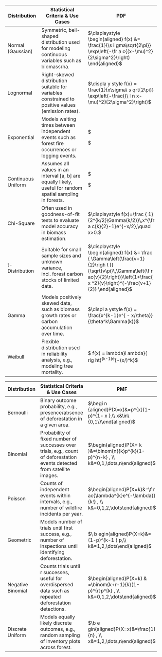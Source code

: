 


+----------------------------+------------------------------------------------------+--------------------------------+
| Distribution               | Statistical Criteria & Use Cases                     | PDF                            |
+============================+======================================================+================================+
| Normal (Gaussian)          | Symmetric, bell-shaped distribution used for         | $\displaystyle \begin{aligned} |
|                            | modeling continuous variables such as biomass/ha.    | f(x) &= \frac{1}{\s            |
|                            |                                                      | i                              |
|                            |                                                      | gma\sqrt{2\pi}} \exp\left(-\fr |
|                            |                                                      | a                              |
|                            |                                                      | c{(x-\mu)^2}{2\sigma^2}\right) |
|                            |                                                      | \end{aligned}$                 |
+----------------------------+------------------------------------------------------+--------------------------------+
| Lognormal                  | Right-skewed distribution suitable for variables     | $\displa                       |
|                            | constrained to positive values (emission rates).     | y                              |
|                            |                                                      | style f(x) = \frac{1}{x\sigma\ |
|                            |                                                      | s                              |
|                            |                                                      | qrt{2\pi}} \exp\left(-\frac{(\ |
|                            |                                                      | l                              |
|                            |                                                      | n x-\mu)^2}{2\sigma^2}\right)$ |
+----------------------------+------------------------------------------------------+--------------------------------+
| Exponential                | Models waiting times between independent events such | \$ \displaystyle               |
|                            | as forest fire occurrences or logging events.        |                                |
|                            |                                                      | \begin{aligned} f              |
|                            |                                                      | (                              |
|                            |                                                      | x) &= \lambda e^{-\lambda x}\\ |
|                            |                                                      | [5pt] &,\; x\ge0 \end{aligned} |
|                            |                                                      |                                |
|                            |                                                      | \$                             |
+----------------------------+------------------------------------------------------+--------------------------------+
| Continuous Uniform         | Assumes all values in an interval [a, b] are equally | $\displaystyle \begin{aligned} |
|                            | likely, useful for random spatial sampling in        |                                |
|                            | forests.                                             | f(x) &= \frac{1}{b-a}\\[5pt] & |
|                            |                                                      | ,                              |
|                            |                                                      | \; a\le x \le b \end{aligned}$ |
+----------------------------+------------------------------------------------------+--------------------------------+
| Chi-Square                 | Often used in goodness-of-fit tests to evaluate      | $\displaystyle f(x)=\frac      |
|                            | model accuracy in biomass estimation.                | {                              |
|                            |                                                      | 1}{2^{k/2}\Gamma(k/2)}\,x^{\fr |
|                            |                                                      | a                              |
|                            |                                                      | c{k}{2}-1}e^{-x/2},\quad x>0.$ |
+----------------------------+------------------------------------------------------+--------------------------------+
| t-Distribution             | Suitable for small sample sizes and unknown          | $\displaystyle \begin{aligned} |
|                            | variance, incl. forest carbon stocks of limited      | f(x) &= \frac                  |
|                            | data.                                                | {                              |
|                            |                                                      | \Gamma\left(\frac{v+1}{2}\righ |
|                            |                                                      | t                              |
|                            |                                                      | )}{\sqrt{v\pi}\,\Gamma\left(\f |
|                            |                                                      | r                              |
|                            |                                                      | ac{v}{2}\right)}\left(1+\frac{ |
|                            |                                                      | x                              |
|                            |                                                      | ^2}{v}\right)^{-\frac{v+1}{2}} |
|                            |                                                      | \end{aligned}$                 |
+----------------------------+------------------------------------------------------+--------------------------------+
| Gamma                      | Models positively skewed data, such as biomass       | $\displ                        |
|                            | growth rates or carbon accumulation over time.       | a                              |
|                            |                                                      | ystyle f(x) = \frac{x^{k-1}e^{ |
|                            |                                                      | -                              |
|                            |                                                      | x/\theta}}{\theta^k\Gamma(k)}$ |
+----------------------------+------------------------------------------------------+--------------------------------+
| Weibull                    | Flexible distribution used in reliability analysis,  | \$ \displaystyle f(x) =        |
|                            | e.g., modeling tree mortality.                       | \frac{k}{\                     |
|                            |                                                      | lambda}l                       |
|                            |                                                      | ambda}\left(\frac{x}{\lambda}\ |
|                            |                                                      | rig                            |
|                            |                                                      | ht)^{k-1}e^{-(x/\lambda)\^k}\$ |
+----------------------------+------------------------------------------------------+--------------------------------+


+----------------------------+-----------------------------------------------------+---------------------------------+
| Distribution               | Statistical Criteria & Use Cases                    | PMF                             |
+============================+=====================================================+=================================+
| Bernoulli                  | Binary outcome probability, e.g., presence/absence  | $\begi                          |
|                            | of deforestation in a given area.                   | n                               |
|                            |                                                     | {aligned}P(X=x)&=p^{x}(1-p)^{1- |
|                            |                                                     | x                               |
|                            |                                                     | },\\ x&\in\{0,1\}\end{aligned}$ |
+----------------------------+-----------------------------------------------------+---------------------------------+
| Binomial                   | Probability of fixed number of successes over       | $\begin{aligned}P(X=            |
|                            | trials, e.g., count of deforestation events         | k                               |
|                            | detected from satellite images.                     | )&=\binom{n}{k}p^{k}(1-p)^{n-k} |
|                            |                                                     | ,                               |
|                            |                                                     | \\ k&=0,1,\dots,n\end{aligned}$ |
+----------------------------+-----------------------------------------------------+---------------------------------+
| Poisson                    | Counts of independent events within intervals,      | $\begin{aligned}P(X=k)&=\f      |
|                            | e.g., number of wildfire incidents per year.        | r                               |
|                            |                                                     | ac{\lambda^{k}e^{-\lambda}}{k!} |
|                            |                                                     | ,                               |
|                            |                                                     | \\ k&=0,1,2,\dots\end{aligned}$ |
+----------------------------+-----------------------------------------------------+---------------------------------+
| Geometric                  | Models number of trials until first success, e.g.,  | $\                              |
|                            | number of inspections until identifying             | b                               |
|                            | deforestation.                                      | egin{aligned}P(X=k)&=(1-p)^{k-1 |
|                            |                                                     | }                               |
|                            |                                                     | p,\\ k&=1,2,\dots\end{aligned}$ |
+----------------------------+-----------------------------------------------------+---------------------------------+
| Negative Binomial          | Counts trials until r successes, useful for         | $\begin{aligned}P(X=k)          |
|                            | overdispersed data such as repeated deforestation   | &                               |
|                            | detections.                                         | =\binom{k+r-1}{k}(1-p)^{r}p^{k} |
|                            |                                                     | ,                               |
|                            |                                                     | \\ k&=0,1,2,\dots\end{aligned}$ |
+----------------------------+-----------------------------------------------------+---------------------------------+
| Discrete Uniform           | Models equally likely discrete outcomes, e.g.,      | $\b                             |
|                            | random sampling of inventory plots across forest.   | e                               |
|                            |                                                     | gin{aligned}P(X=x)&=\frac{1}{n} |
|                            |                                                     | ,                               |
|                            |                                                     | \\ x&=1,2,\dots,n\end{aligned}$ |
+----------------------------+-----------------------------------------------------+---------------------------------+




\begin{table}[ht]
\footnotesize % **Reduce font size for the table**
\begin{tabularx}{\textwidth}{l X X} % **l for left-aligned first column, and X for the central and third columns (ensuring wrap)**
\hline
\textbf{Distribution} & \textbf{Statistical Criteria \& Use Cases} & \textbf{PDF} \\
\hline
Normal (Gaussian) & Symmetric, bell-shaped distribution used for modeling continuous variables such as biomass/ha (e.g., human heights). & $\displaystyle f(x)=\frac{1}{\sigma\sqrt{2\pi}}\exp\Bigl(-\frac{(x-\mu)^2}{2\sigma^2}\Bigr)$ \\
\hline
Lognormal & Right-skewed distribution suitable for variables constrained to positive values (e.g., emission rates). & $\displaystyle f(x)=\frac{1}{x\sigma\sqrt{2\pi}}\exp\Bigl(-\frac{(\ln x-\mu)^2}{2\sigma^2}\Bigr)$ \\
\hline
Exponential & Models waiting times between independent events, such as forest fire occurrences or logging events. & $\displaystyle \begin{aligned} f(x)&=\lambda e^{-\lambda x},\\[3pt] &\quad x\ge0 \end{aligned}$ \\
\hline
Continuous Uniform & Assumes all values in an interval $[a,b]$ are equally likely; useful for random spatial sampling in forests. & $\displaystyle \begin{aligned} f(x)&=\frac{1}{b-a},\\[3pt] &\quad a\le x\le b \end{aligned}$ \\
\hline
Chi-Square & Often used in goodness-of-fit tests to evaluate model accuracy in biomass estimation. & $\displaystyle f(x)=\frac{1}{2^{k/2}\Gamma(k/2)}\,x^{\frac{k}{2}-1}e^{-x/2},\quad x>0$ \\
\hline
t-Distribution & Suitable for small samples with unknown population standard deviation (e.g., limited forest carbon data). & $\displaystyle \begin{aligned} f(x)&=\frac{\Gamma\left(\frac{v+1}{2}\right)}{\sqrt{v\pi}\,\Gamma\left(\frac{v}{2}\right)}\left(1+\frac{x^2}{v}\right)^{-\frac{v+1}{2}} \end{aligned}$ \\
\hline
Gamma & Models positively skewed data, such as biomass growth rates or carbon accumulation over time. & $\displaystyle f(x)=\frac{x^{k-1}e^{-x/\theta}}{\theta^k\Gamma(k)}$ \\
\hline
Weibull & Flexible distribution used in reliability analysis, e.g., modeling tree mortality. & $\displaystyle \begin{aligned} f(x)&=\frac{k}{\lambda}\Bigl(\frac{x}{\lambda}\Bigr)^{k-1}e^{-(x/\lambda)^k} \end{aligned}$ \\
\hline
\end{tabularx}
\caption{Continuous data distributions and example use cases for Monte Carlo simulations.}
\label{tab:continuous}
\end{table}


\begin{table}[ht]
\footnotesize
\begin{tabularx}{\textwidth}{l X}  % **Using two columns: left-aligned for distribution name and X for the description**
\hline
\textbf{Distribution} & \textbf{Statistical Criteria \& Use Cases} \\
\hline
Bernoulli & Models a binary outcome (e.g., presence/absence of deforestation in an area). & 
$\displaystyle \begin{aligned}
P(X=x)&=p^x(1-p)^{1-x},\\[3pt]
x&\in\{0,1\}
\end{aligned}$ \\
\hline
Binomial & Represents the number of successes in $n$ independent Bernoulli trials (e.g., number of heads in 10 coin flips). & 
$\displaystyle \begin{aligned}
P(X=k)&=\binom{n}{k}p^k(1-p)^{n-k},\\[3pt]
k&=0,1,\dots,n
\end{aligned}$ \\
\hline
Poisson & Models counts of independent events within an interval (e.g., number of wildfire incidents per year). & 
$\displaystyle \begin{aligned}
P(X=k)&=\frac{\lambda^k e^{-\lambda}}{k!},\\[3pt]
k&=0,1,2,\dots
\end{aligned}$ \\
\hline
Geometric & Models the number of trials until the first success (e.g., inspections until detecting deforestation). & 
$\displaystyle \begin{aligned}
P(X=k)&=(1-p)^{k-1}p,\\[3pt]
k&=1,2,\dots
\end{aligned}$ \\
\hline
Negative Binomial & Counts the number of failures until $r$ successes occur, useful for overdispersed data (e.g., repeated deforestation detections). & 
$\displaystyle \begin{aligned}
P(X=k)&=\binom{k+r-1}{k}(1-p)^r p^k,\\[3pt]
k&=0,1,2,\dots
\end{aligned}$ \\
\hline
Discrete Uniform & Assumes every outcome in a finite set is equally likely (e.g., random sampling of inventory plots). & 
$\displaystyle \begin{aligned}
P(X=x)&=\frac{1}{n},\\[3pt]
x&=1,2,\dots,n
\end{aligned}$ \\
\hline
\end{tabularx}
\caption{Discrete data distributions and example use cases for Monte Carlo simulations.}
\label{tab:discrete}
\end{table}